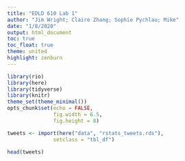 ```yaml
---
title: "EDLD 610 Lab 1"
author: "Jim Wright; Claire Zhang; Sophie Pychlau; Mike"
date: "1/8/2020"
output: html_document
toc: true
toc_float: true
theme: united 
highlight: zenburn 
---
```


```r
library(rio)
library(here)
library(tidyverse)
library(knitr)
theme_set(theme_minimal())
opts_chunk$set(echo = FALSE,
               fig.width = 6.5,
               fig.height = 8)
```

```r
tweets <- import(here("data", "rstats_tweets.rds"),
               setclass = "tbl_df") 

head(tweets)

```